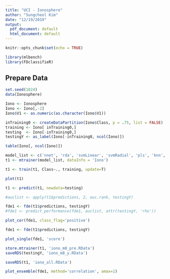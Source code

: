 ```yaml
---
title: "UCI - Ionosphere"
author: "Sungcheol Kim"
date: "12/19/2019"
output:
  pdf_document: default
  html_document: default
---
```


```r
knitr::opts_chunk$set(echo = TRUE)

library(mlbench)
library(FDclassifieR)
```

## Prepare Data

```r
set.seed(1024)
data(Ionosphere)

Iono <- Ionosphere
Iono <- Iono[,-2]
Iono$V1 <- as.numeric(as.character(Iono$V1))

inTraining0 <- createDataPartition(Iono$Class, p = .75, list = FALSE)
training <- Iono[ inTraining0,]
testing  <- Iono[-inTraining0,]
testingY <- as_label(Iono[-inTraining0, ncol(Iono)])
```

```r
table(Iono[, ncol(Iono)])
```

```r
model_list <- c('nnet', 'rda', 'svmLinear', 'svmRadial', 'pls', 'knn', 'earth', 'avNNet', 'mlp', 'nb', 'rf', 'rpart', 'ctree', 'C5.0', 'gbm', 'bayesglm', 'glm', 'glmnet', 'simpls')
t1 <- mtrainer(model_list, dataInfo = 'Iono')
```

```r
t1 <- train(t1, Class~., training, update=T)
```

```r
plot(t1)
```


```r
t1 <- predict(t1, newdata=testing)
```

```r
#auclist <- apply(t1$predictions, 2, auc.rank, testingY)

fde1 <- fde(t1$predictions, testingY)
#fde1 <- predict_performance(fde1, auclist, attr(testingY, 'rho'))
```

```r
plot_cor(fde1, class_flag='positive')
```

```r
fde1 <- fde(t1$predictions, testingY)
```

```r
plot_single(fde1, 'score')
```

```r
store.mtrainer(t1, 'iono_m8_pre.RData')
saveRDS(testingY, 'iono_m8_y.RData')
```

```r
saveRDS(t1, 'iono_all.RData')
```

```r
plot_ensemble(fde1, method='correlation', amax=1)
```

